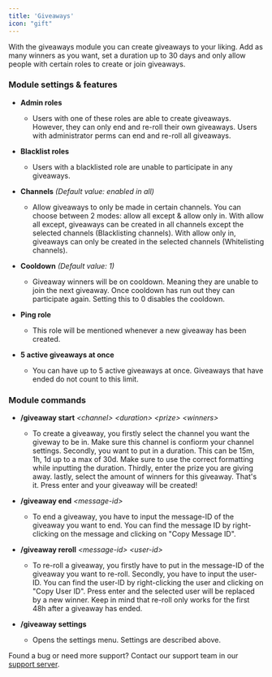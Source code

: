 ```yaml
---
title: 'Giveaways'
icon: "gift"
---
```


With the giveaways module you can create giveaways to your liking. Add as many winners as you want, set a duration up to 30 days and only allow people with certain roles to create or join giveaways.

### Module settings & features

* **Admin roles**
  * Users with one of these roles are able to create giveaways. However, they can only end and re-roll their own giveaways. Users with administrator perms can end and re-roll all giveaways.

* **Blacklist roles**
  * Users with a blacklisted role are unable to participate in any giveaways.

* **Channels** *(Default value: enabled in all)*
  * Allow giveaways to only be made in certain channels. You can choose between 2 modes: allow all except & allow only in. With allow all except, giveaways can be created in all channels except the selected channels (Blacklisting channels). With allow only in, giveaways can only be created in the selected channels (Whitelisting channels).

* **Cooldown** *(Default value: 1)*
  * Giveaway winners will be on cooldown. Meaning they are unable to join the next giveaway. Once cooldown has run out they can participate again. Setting this to 0 disables the cooldown.

* **Ping role**
  * This role will be mentioned whenever a new giveaway has been created.

* **5 active giveaways at once**
  * You can have up to 5 active giveaways at once. Giveaways that have ended do not count to this limit.

### Module commands

* **/giveaway start** *\<channel> \<duration> \<prize> \<winners>*
  * To create a giveaway, you firstly select the channel you want the giveway to be in. Make sure this channel is confiorm your channel settings. Secondly, you want to put in a duration. This can be 15m, 1h, 1d up to a max of 30d. Make sure to use the correct formatting while inputting the duration. Thirdly, enter the prize you are giving away. lastly, select the amount of winners for this giveaway.  That's it. Press enter and your giveaway will be created!

* **/giveaway end** *\<message-id>*
  * To end a giveaway, you have to input the message-ID of the giveaway you want to end. You can find the message ID by right-clicking on the message and clicking on "Copy Message ID".

* **/giveaway reroll** *\<message-id> \<user-id>*
  * To re-roll a giveaway, you firstly have to put in the message-ID of the giveaway you want to re-roll. Secondly, you have to input the user-ID. You can find the user-ID by right-clicking the user and clicking on "Copy User ID". Press enter and the selected user will be replaced by a new winner.
Keep in mind that re-roll only works for the first 48h after a giveaway has ended.

* **/giveaway settings**
  * Opens the settings menu. Settings are described above.

Found a bug or need more support? Contact our support team in our [support server](https://support.yoshibot.com/).